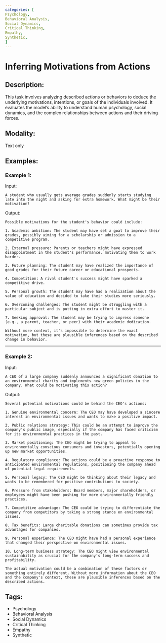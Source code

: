 ```yaml
---
categories: [
Psychology,
Behavioral Analysis,
Social Dynamics,
Critical Thinking,
Empathy,
Synthetic,
]
---
```


# Inferring Motivations from Actions

## Description:
This task involves analyzing described actions or behaviors to deduce the underlying motivations, intentions, or goals of the individuals involved. It evaluates the model's ability to understand human psychology, social dynamics, and the complex relationships between actions and their driving forces.

## Modality:
Text only

## Examples:

### Example 1:

Input:

```
A student who usually gets average grades suddenly starts studying late into the night and asking for extra homework. What might be their motivation?
```

Output:

```
Possible motivations for the student's behavior could include:

1. Academic ambition: The student may have set a goal to improve their grades, possibly aiming for a scholarship or admission to a competitive program.

2. External pressure: Parents or teachers might have expressed disappointment in the student's performance, motivating them to work harder.

3. Future planning: The student may have realized the importance of good grades for their future career or educational prospects.

4. Competition: A rival student's success might have sparked a competitive drive.

5. Personal growth: The student may have had a realization about the value of education and decided to take their studies more seriously.

6. Overcoming challenges: The student might be struggling with a particular subject and is putting in extra effort to master it.

7. Seeking approval: The student may be trying to impress someone (e.g., a parent, teacher, or peer) with their academic dedication.

Without more context, it's impossible to determine the exact motivation, but these are plausible inferences based on the described change in behavior.
```

---

### Example 2:

Input:

```
A CEO of a large company suddenly announces a significant donation to an environmental charity and implements new green policies in the company. What could be motivating this action?
```

Output:

```
Several potential motivations could be behind the CEO's actions:

1. Genuine environmental concern: The CEO may have developed a sincere interest in environmental issues and wants to make a positive impact.

2. Public relations strategy: This could be an attempt to improve the company's public image, especially if the company has faced criticism for its environmental practices in the past.

3. Market positioning: The CEO might be trying to appeal to environmentally conscious consumers and investors, potentially opening up new market opportunities.

4. Regulatory compliance: The actions could be a proactive response to anticipated environmental regulations, positioning the company ahead of potential legal requirements.

5. Personal legacy: The CEO might be thinking about their legacy and wants to be remembered for positive contributions to society.

6. Pressure from stakeholders: Board members, major shareholders, or employees might have been pushing for more environmentally friendly practices.

7. Competitive advantage: The CEO could be trying to differentiate the company from competitors by taking a strong stance on environmental issues.

8. Tax benefits: Large charitable donations can sometimes provide tax advantages for companies.

9. Personal experience: The CEO might have had a personal experience that changed their perspective on environmental issues.

10. Long-term business strategy: The CEO might view environmental sustainability as crucial for the company's long-term success and profitability.

The actual motivation could be a combination of these factors or something entirely different. Without more information about the CEO and the company's context, these are plausible inferences based on the described actions.
```

## Tags:
- Psychology
- Behavioral Analysis
- Social Dynamics
- Critical Thinking
- Empathy
- Synthetic
